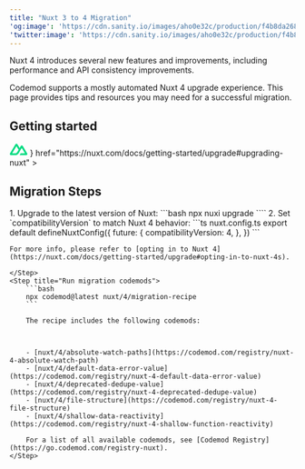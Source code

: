 ```yaml
---
title: "Nuxt 3 to 4 Migration"
'og:image': 'https://cdn.sanity.io/images/aho0e32c/production/f4b8da268e9e7d180ada1d375bf983ceecd308a4-1200x627.png?fit=max&w=1200&h=1200'
'twitter:image': 'https://cdn.sanity.io/images/aho0e32c/production/f4b8da268e9e7d180ada1d375bf983ceecd308a4-1200x627.png?fit=max&w=1200&h=1200'
---
```


Nuxt 4 introduces several new features and improvements, including performance and API consistency improvements.

Codemod supports a mostly automated Nuxt 4 upgrade experience. This page provides tips and resources you may need for a successful migration.

## Getting started

<CardGroup cols={2}>
<Card
    title="Nuxt 4 Upgrade Guide"
    icon={
    <>
      <svg width="32" height="23" viewBox="0 0 32 23" fill="none" xmlns="http://www.w3.org/2000/svg">
        <path d="M17.8504 21.5981H29.2598C29.6239 21.5981 29.9724 21.4727 30.2877 21.2959C30.603 21.119 30.9281 20.897 31.11 20.5906C31.292 20.2843 31.4185 19.9368 31.4184 19.5832C31.4182 19.2295 31.2923 18.882 31.11 18.5759L23.4009 5.57986C23.219 5.27357 22.9966 5.05145 22.6814 4.87461C22.3662 4.69783 21.9148 4.57237 21.5508 4.57237C21.1868 4.57237 20.8381 4.69783 20.5229 4.87461C20.2076 5.05145 19.9853 5.27357 19.8033 5.57986L17.8504 8.90441L13.9444 2.45654C13.7623 2.15032 13.5403 1.82763 13.2249 1.65085C12.9096 1.474 12.5612 1.44934 12.1971 1.44934C11.833 1.44934 11.4845 1.474 11.1692 1.65085C10.8539 1.82763 10.529 2.15032 10.3469 2.45654L0.78761 18.5759C0.605363 18.882 0.582192 19.2295 0.582032 19.5832C0.581872 19.9368 0.605639 20.2843 0.78761 20.5906C0.969581 20.8969 1.29461 21.119 1.60991 21.2959C1.92522 21.4727 2.27369 21.5981 2.63779 21.5981H9.83294C12.6839 21.5981 14.759 20.3446 16.2058 17.9713L19.7006 12.0274L21.5508 8.90441L27.2041 18.3743H19.7006L17.8504 21.5981ZM9.73018 18.3743H4.69352L12.1971 5.68058L16.0002 12.0274L13.481 16.3317C12.5203 17.8716 11.4249 18.3743 9.73018 18.3743Z" fill="#00DC82"/>
        </svg>
    </>
    }
    href="https://nuxt.com/docs/getting-started/upgrade#upgrading-nuxt"
>
</Card>
<Card
    title="Nuxt 4 Upgrade Recipe"
    icon="cauldron"
    href="https://codemod.com/registry/nuxt-4-migration-recipe"
>
    
</Card>
</CardGroup>

## Migration Steps
<Steps>
    <Step title="Opt in to Nuxt 4">
    1. Upgrade to the latest version of Nuxt:
        ```bash
        npx nuxi upgrade
        ````
    2. Set `compatibilityVersion` to match Nuxt 4 behavior:
        ```ts nuxt.config.ts
        export default defineNuxtConfig({
        future: {
            compatibilityVersion: 4,
        },
        })
        ```

    For more info, please refer to [opting in to Nuxt 4](https://nuxt.com/docs/getting-started/upgrade#opting-in-to-nuxt-4s).
    
    </Step>
    <Step title="Run migration codemods">
        ```bash
        npx codemod@latest nuxt/4/migration-recipe
        ``` 

        The recipe includes the following codemods:



        - [nuxt/4/absolute-watch-paths](https://codemod.com/registry/nuxt-4-absolute-watch-path)
        - [nuxt/4/default-data-error-value](https://codemod.com/registry/nuxt-4-default-data-error-value)
        - [nuxt/4/deprecated-dedupe-value](https://codemod.com/registry/nuxt-4-deprecated-dedupe-value)
        - [nuxt/4/file-structure](https://codemod.com/registry/nuxt-4-file-structure)
        - [nuxt/4/shallow-data-reactivity](https://codemod.com/registry/nuxt-4-shallow-function-reactivity)

        For a list of all available codemods, see [Codemod Registry](https://go.codemod.com/registry-nuxt).
    </Step>
</Steps>